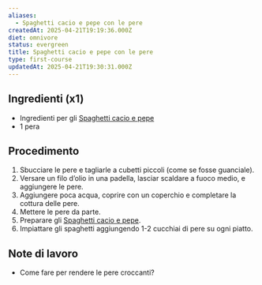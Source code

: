 ```yaml
---
aliases:
  - Spaghetti cacio e pepe con le pere
createdAt: 2025-04-21T19:19:36.000Z
diet: omnivore
status: evergreen
title: Spaghetti cacio e pepe con le pere
type: first-course
updatedAt: 2025-04-21T19:30:31.000Z
---
```

## Ingredienti (x1)

- Ingredienti per gli [Spaghetti cacio e pepe](Spaghetti%20cacio%20e%20pepe%2015cbe6a92e83803481f7c8fecfaa701e.md)
- 1 pera

## Procedimento

1. Sbucciare le pere e tagliarle a cubetti piccoli (come se fosse guanciale).
2. Versare un filo d’olio in una padella, lasciar scaldare a fuoco medio, e aggiungere le pere.
3. Aggiungere poca acqua, coprire con un coperchio e completare la cottura delle pere.
4. Mettere le pere da parte.
5. Preparare gli [Spaghetti cacio e pepe](Spaghetti%20cacio%20e%20pepe%2015cbe6a92e83803481f7c8fecfaa701e.md).
6. Impiattare gli spaghetti aggiungendo 1-2 cucchiai di pere su ogni piatto.

## Note di lavoro

- Come fare per rendere le pere croccanti?
